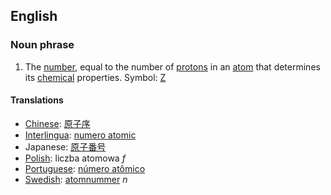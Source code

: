 ==English==
=== Noun phrase ===
#The [[number]], equal to the number of [[proton]]s in an [[atom]] that determines its [[chemical]] properties.  Symbol: [[Z]]

==== Translations ====
*[[Chinese]]: [[原子序]]
*[[Interlingua]]: [[numero atomic]]
*Japanese: [[原子番号]]
*[[Polish]]: liczba atomowa ''f''
*[[Portuguese]]: [[número atômico]]
*[[Swedish]]: [[atomnummer]] ''n''